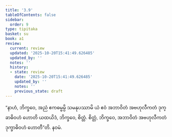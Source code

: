 ```yaml
---
title: '3.9'
tableOfContents: false
sidebar:
  order: 9
type: tipitaka
basket: su
book: a1
review:
  current: review
  updated: '2025-10-20T15:41:49.626485'
  updated_by: ''
  notes: ''
  history:
  - state: review
    date: '2025-10-20T15:41:49.626485'
    updated_by: ''
    notes: ''
    previous_state: draft
---
```



<DynamicBreadcrumb />


<ReviewStatus review={frontmatter.review} showDetails={true} />

<HypothesisAnnotation frontmatter={frontmatter} />

<Division number="29" book="a1" e="ch" v="15" p="5">

<Paragraph number="61" book="a1">
“နာဟံ, ဘိက္ခဝေ, အညံ ဧကဓမ္မမ္ပိ သမနုပဿာမိ ယံ ဧဝံ အဘာဝိတံ အဗဟုလီကတံ ဒုက္ခာဓိဝဟံ ဟောတိ ယထယိဒံ, ဘိက္ခဝေ, စိတ္တံ. စိတ္တံ, ဘိက္ခဝေ, အဘာဝိတံ အဗဟုလီကတံ ဒုက္ခာဓိဝဟံ ဟောတီ”တိ.

</Paragraph>
</Division>

<Paragraph number="62" type="center" book="a1">
နဝမံ.
</Paragraph>